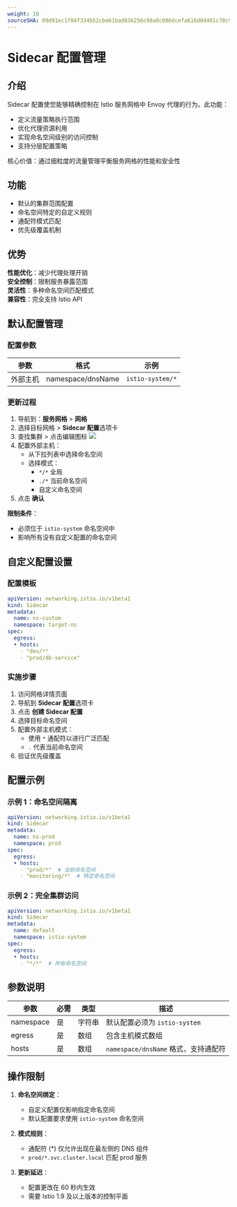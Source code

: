 ```yaml
---
weight: 10
sourceSHA: 89d91ec1f84f334b52cbe61bad836256c98a8c086dcefa616d0d401c78c92cda
---
```


# Sidecar 配置管理

## 介绍

Sidecar 配置使您能够精确控制在 Istio 服务网格中 Envoy 代理的行为。此功能：

- 定义流量策略执行范围
- 优化代理资源利用
- 实现命名空间级别的访问控制
- 支持分层配置策略

核心价值：通过细粒度的流量管理平衡服务网格的性能和安全性

## 功能

- 默认的集群范围配置
- 命名空间特定的自定义规则
- 通配符模式匹配
- 优先级覆盖机制

## 优势

**性能优化**：减少代理处理开销  
**安全控制**：限制服务暴露范围  
**灵活性**：多种命名空间匹配模式  
**兼容性**：完全支持 Istio API  

## 默认配置管理

### 配置参数

| 参数            | 格式               | 示例                |
| --------------- | ------------------ | ------------------- |
| 外部主机        | namespace/dnsName  | `istio-system/*`    |

### 更新过程

1. 导航到：**服务网格** > **网格**
2. 选择目标网格 > **Sidecar 配置**选项卡
3. 查找集群 > 点击编辑图标 ![](/zh/img/00pencil.png)
4. 配置外部主机：
   - 从下拉列表中选择命名空间
   - 选择模式：
     - `*/*` 全局
     - `./*` 当前命名空间
     - 自定义命名空间
5. 点击 **确认**

**限制条件**：

- 必须位于 `istio-system` 命名空间中
- 影响所有没有自定义配置的命名空间

## 自定义配置设置

### 配置模板

```yaml
apiVersion: networking.istio.io/v1beta1
kind: Sidecar
metadata:
  name: ns-custom
  namespace: target-ns
spec:
  egress:
  • hosts:
    ◦ "dev/*"
    ◦ "prod/db-service"
```

### 实施步骤

1. 访问网格详情页面
2. 导航到 **Sidecar 配置**选项卡
3. 点击 **创建 Sidecar 配置**
4. 选择目标命名空间
5. 配置外部主机模式：
   - 使用 `*` 通配符以进行广泛匹配
   - `.` 代表当前命名空间
6. 验证优先级覆盖

## 配置示例

### 示例 1：命名空间隔离

```yaml
apiVersion: networking.istio.io/v1beta1
kind: Sidecar
metadata:
  name: ns-prod
  namespace: prod
spec:
  egress:
  • hosts:
    ◦ "prod/*"  # 当前命名空间
    ◦ "monitoring/*"  # 特定命名空间
```

### 示例 2：完全集群访问

```yaml
apiVersion: networking.istio.io/v1beta1
kind: Sidecar
metadata:
  name: default
  namespace: istio-system
spec:
  egress:
  • hosts:
    ◦ "*/*"  # 所有命名空间
```

## 参数说明

| 参数       | 必需   | 类型    | 描述                                            |
| ---------- | ------ | ------- | ----------------------------------------------- |
| namespace  | 是     | 字符串  | 默认配置必须为 `istio-system`                  |
| egress     | 是     | 数组    | 包含主机模式数组                              |
| hosts      | 是     | 数组    | `namespace/dnsName` 格式，支持通配符         |

## 操作限制

1. **命名空间绑定**：
   - 自定义配置仅影响指定命名空间
   - 默认配置要求使用 `istio-system` 命名空间

2. **模式规则**：
   - 通配符 (\*) 仅允许出现在最左侧的 DNS 组件
   - `prod/*.svc.cluster.local` 匹配 prod 服务

3. **更新延迟**：
   - 配置更改在 60 秒内生效
   - 需要 Istio 1.9 及以上版本的控制平面
